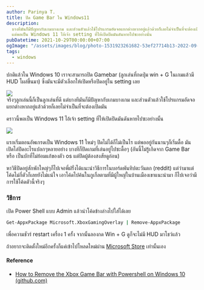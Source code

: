 ```yaml
---
author: Parinya T.
title: ปิด Game Bar ใน Windows11
description:
  บางทีมันก็มีปัญหากับเกมบางเกม และส่วนตัวแล้วใช้โปรแกรมอัดจอแยกต่างหากอยู่แล้วด้วยก็เลยไม่จำเป็นที่จะต้องเปิดมัน
  แต่พอเป็น Windows 11 ไอ้เจ้า setting ที่ให้เปิดปิดมันดันหายไปซะอย่างนั้น
pubDatetime: 2021-10-29T00:00:00+07:00
ogImage: "/assets/images/blog/photo-1531923261682-53ef27714b13-2022-09-09.jpeg"
tags:
  - windows
---
```


ปกติแล้วใน Windows 10 เราจะสามารถปิด Gamebar (ลูกเล่นที่กดปุ่ม win + G ในเกมแล้วมี HUD โผล่ขึ้นมา) ซึ่งมันจะมีตัวเลือกให้เปิดหรือปิดอยู่ใน setting เลย

![](/assets/images/blog/image-37-2022-09-09.png)  
จริงๆลูกเล่นนี้ก็เป็นลูกเล่นที่ดี แต่บางทีมันก็มีปัญหากับเกมบางเกม และส่วนตัวแล้วใช้โปรแกรมอัดจอแยกต่างหากอยู่แล้วด้วยก็เลยไม่จำเป็นที่จะต้องเปิดมัน

คราวนี้พอเป็น Windows 11 ไอ้เจ้า setting ที่ให้เปิดปิดมันดันหายไปซะอย่างนั้น

![](/assets/images/blog/image-38-2022-09-09.png)

แรกเริ่มตอนอัพเกรดเป็น Windows 11 ใหม่ๆ ปิดไม่ได้ก็ไม่เป็นไร แต่พออยู่กันนานๆก็เริ่มดื้อ มันเปิดไล่ปิดอะไรแปลกๆหลายอย่าง บางทีก็ปิดเกมที่เล่นอยู่ไปซะดื้อๆ (อันนี้ไม่รู้เกิดจาก Game Bar หรือ เป็นบักที่ไม่ย้อมแก้ของตัว os แต่ปิดผู้ต้องสงสัยดูก่อน)

หาวิธีปิดอยู่สักพักใหญ่ๆก็ไปเจอพี่ฝรั่งได้แนะนำวิธีการในบอร์ดพันทิปตะวันตก (reddit) แต่ว่ามาแต่โค้ดไม่กี่ตัวก็เลยยังไม่แน่ใจ เอาโค้ดไปค้นในกูเกิ้ลตามที่มีผู้ใหญ่ในบ้านเมืองเขาแนะนำมา ก็ไปเจอว่ามีการใช้โค้ดตัวนี้จริงๆ

### **วิธีการ**

เปิด Power Shell แบบ Admin แล้วนำโค้ดข้างล่างไปใส่ได้เลย

```bash
Get-AppxPackage Microsoft.XboxGamingOverlay | Remove-AppxPackage
```

เพื่อความชัวร์ restart เครื่อง 1 ครั้ง จากนั้นลองกด Win + G ดูก็จะไม่มี HUD มาโชว์แล้ว

ถ้าอยากจะติดตั้งใหม่อีกครั้งก็แค่เข้าไปโหลดใหม่ผ่าน [Microsoft Store](https://www.microsoft.com/store/productId/9NZKPSTSNW4P) เท่านั้นเอง

#### Reference

- [How to Remove the Xbox Game Bar with Powershell on Windows 10 (github.com)](https://gist.github.com/joshschmelzle/04c57d957c5bb92e85ae9180021b26dc)

